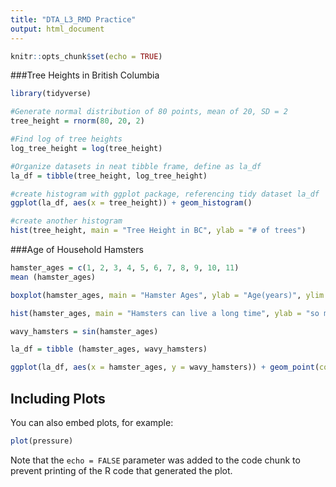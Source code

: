 ```yaml
---
title: "DTA_L3_RMD Practice"
output: html_document
---
```


```r
knitr::opts_chunk$set(echo = TRUE)
```

###Tree Heights in British Columbia

```r
library(tidyverse)

#Generate normal distribution of 80 points, mean of 20, SD = 2
tree_height = rnorm(80, 20, 2)

#Find log of tree heights
log_tree_height = log(tree_height)

#Organize datasets in neat tibble frame, define as la_df
la_df = tibble(tree_height, log_tree_height)

#create histogram with ggplot package, referencing tidy dataset la_df
ggplot(la_df, aes(x = tree_height)) + geom_histogram()

#create another histogram
hist(tree_height, main = "Tree Height in BC", ylab = "# of trees")
```

###Age of Household Hamsters

```r
hamster_ages = c(1, 2, 3, 4, 5, 6, 7, 8, 9, 10, 11)
mean (hamster_ages)

boxplot(hamster_ages, main = "Hamster Ages", ylab = "Age(years)", ylim = c(0,30))

hist(hamster_ages, main = "Hamsters can live a long time", ylab = "so many young hamsters", xlab = "Hamster Ages", col = "green")

wavy_hamsters = sin(hamster_ages)

la_df = tibble (hamster_ages, wavy_hamsters)

ggplot(la_df, aes(x = hamster_ages, y = wavy_hamsters)) + geom_point(col = "red", size = 8, main = "ham")
```

## Including Plots

You can also embed plots, for example:

```r
plot(pressure)
```

Note that the `echo = FALSE` parameter was added to the code chunk to prevent printing of the R code that generated the plot.
